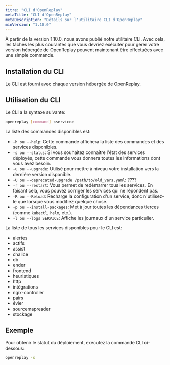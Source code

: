 ```yaml
---
titre: "CLI d'OpenReplay"
metaTitle: "CLI d'OpenReplay"
metaDescription: "Détails sur l'utilitaire CLI d'OpenReplay"
minVersion: "1.10.0"
---
```


À partir de la version 1.10.0, nous avons publié notre utilitaire CLI. Avec cela, les tâches les plus courantes que vous devriez exécuter pour gérer votre version hébergée de OpenReplay peuvent maintenant être effectuées avec une simple commande.

## Installation du CLI

Le CLI est fourni avec chaque version hébergée de OpenReplay.

## Utilisation du CLI

Le CLI a la syntaxe suivante:


```bash 
openreplay [command] <service>
```


La liste des commandes disponibles est:

- `-h ou --help`: Cette commande affichera la liste des commandes et des services disponibles.
- `-s ou --status`: Si vous souhaitez connaître l'état des services déployés, cette commande vous donnera toutes les informations dont vous avez besoin.
- `-u ou --upgrade`: Utilisé pour mettre à niveau votre installation vers la dernière version disponible.
- `-U ou --deprecated-upgrade /path/to/old_vars.yaml`: ????
- `-r ou --restart`: Vous permet de redémarrer tous les services. En faisant cela, vous pouvez corriger les services qui ne répondent pas.
- `-R ou --Reload`: Recharge la configuration d'un service, donc n'utilisez-le que lorsque vous modifiez quelque chose.
- `-p ou --install-packages`: Met à jour toutes les dépendances tierces (comme `kubectl`, `helm`, etc.).
- `-l ou --logs SERVICE`: Affiche les journaux d'un service particulier.

La liste de tous les services disponibles pour le CLI est:

- alertes
- actifs
- assist
- chalice
- db
- ender
- frontend
- heuristiques
- http
- intégrations
- ngix-controller
- pairs
- évier
- sourcemapreader
- stockage

## Exemple
Pour obtenir le statut du déploiement, exécutez la commande CLI ci-dessous:


```bash 
openreplay -s 
```

